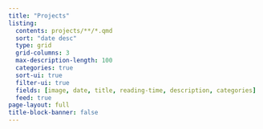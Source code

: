 ```yaml
---
title: "Projects"
listing:
  contents: projects/**/*.qmd
  sort: "date desc"
  type: grid
  grid-columns: 3
  max-description-length: 100
  categories: true
  sort-ui: true
  filter-ui: true
  fields: [image, date, title, reading-time, description, categories]
  feed: true
page-layout: full
title-block-banner: false
---
```

